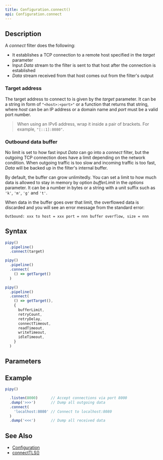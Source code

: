 ```yaml
---
title: Configuration.connect()
api: Configuration.connect
---
```


## Description

<Summary/>

<FilterDiagram
  name="connect"
  input="Data"
  output="Data"
/>

A _connect_ filter does the following:

- It establishes a TCP connection to a remote host specified in the _target_ parameter
- Input _Data_ stream to the filter is sent to that host after the connection is established
- _Data_ stream received from that host comes out from the filter's output

### Target address

The target address to connect to is given by the _target_ parameter. It can be a string in form of `"<host>:<port>"` or a function that returns that string, where _host_ can be an IP address or a domain name and _port_ must be a valid port number.

> When using an IPv6 address, wrap it inside a pair of brackets. For example, `"[::1]:8080"`.

### Outbound data buffer

No limit is set to how fast input _Data_ can go into a _connect_ filter, but the outgoing TCP connection does have a limit depending on the network condition. When outgoing traffic is too slow and incoming traffic is too fast, _Data_ will be backed up in the filter's internal buffer.

By default, the buffer can grow unlimitedly. You can set a limit to how much data is allowed to stay in memory by option _bufferLimit_ in the _options_ parameter. It can be a number in bytes or a string with a unit suffix such as `'k'`, `'m'`, `'g'` and `'t'`.

When data in the buffer goes over that limit, the overflowed data is discarded and you will see an error message from the standard error:

```
Outbound: xxx to host = xxx port = nnn buffer overflow, size = nnn
```

## Syntax

``` js
pipy()
  .pipeline()
  .connect(target)

pipy()
  .pipeline()
  .connect(
    () => getTarget()
  )

pipy()
  .pipeline()
  .connect(
    () => getTarget(),
    {
      bufferLimit,
      retryCount,
      retryDelay,
      connectTimeout,
      readTimeout,
      writeTimeout,
      idleTimeout,
    }
  )
```

## Parameters

<Parameters/>

## Example

``` js
pipy()

  .listen(8000)      // Accept connections via port 8000
  .dump('>>>')       // Dump all outgoing data
  .connect(
    'localhost:8080' // Connect to localhost:8080
  )
  .dump('<<<')       // Dump all received data
```

## See Also

* [Configuration](/reference/api/Configuration)
* [connectTLS()](/reference/api/Configuration/connectTLS)
